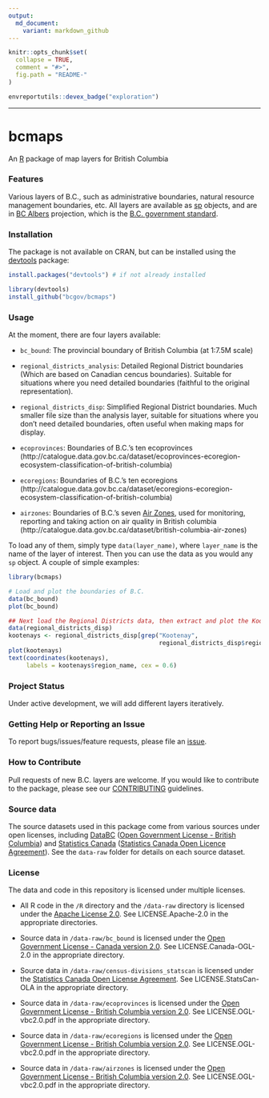 ```yaml
---
output:
  md_document:
    variant: markdown_github
---
```


<!-- README.md is generated from README.Rmd. Please edit that file and re-knit-->

```r
knitr::opts_chunk$set(
  collapse = TRUE,
  comment = "#>",
  fig.path = "README-"
)
```

```r
envreportutils::devex_badge("exploration")
```

---

# bcmaps

An [R](http://r-project.org) package of map layers for British Columbia

### Features

Various layers of B.C., such as administrative boundaries, natural resource 
management boundaries, etc. All layers are available as [sp](http://cran.r-project.org/web/packages/sp/index.html) objects, and are in 
[BC Albers](http://spatialreference.org/ref/epsg/nad83-bc-albers/) projection, which is the [B.C. government standard](https://www.for.gov.bc.ca/hts/risc/pubs/other/mappro/index.htm).

### Installation

The package is not available on CRAN, but can be installed using
the [devtools](https://github.com/hadley/devtools) package:

```r
install.packages("devtools") # if not already installed

library(devtools)
install_github("bcgov/bcmaps")

```

### Usage

At the moment, there are four layers available:

- `bc_bound`: The provincial boundary of British Columbia (at 1:7.5M scale)

- `regional_districts_analysis`: Detailed Regional District boundaries (Which are based on Canadian cencus boundaries). Suitable for situations where you need detailed boundaries (faithful to the original representation).

- `regional_districts_disp`: Simplified Regional District boundaries. Much smaller file size than the analysis layer, suitable for situations where you don't need detailed boundaries, often useful when making maps for display.

- `ecoprovinces`: Boundaries of B.C.'s ten ecoprovinces (http://catalogue.data.gov.bc.ca/dataset/ecoprovinces-ecoregion-ecosystem-classification-of-british-columbia)

- `ecoregions`: Boundaries of B.C.'s ten ecoregions (http://catalogue.data.gov.bc.ca/dataset/ecoregions-ecoregion-ecosystem-classification-of-british-columbia)

- `airzones`: Boundaries of B.C.'s seven [Air Zones](http://www.bcairquality.ca/plans/national-air-quality-management-system.html), used for monitoring, reporting and taking action on air quality in British columbia (http://catalogue.data.gov.bc.ca/dataset/british-columbia-air-zones)

To load any of them, simply type `data(layer_name)`, where `layer_name` is the 
name of the layer of interest. Then you can use the data as you would any `sp`
object. A couple of simple examples:

```r
library(bcmaps)

# Load and plot the boundaries of B.C.
data(bc_bound)
plot(bc_bound)

## Next load the Regional Districts data, then extract and plot the Kootenays
data(regional_districts_disp)
kootenays <- regional_districts_disp[grep("Kootenay", 
                                          regional_districts_disp$region_name), ]
plot(kootenays)
text(coordinates(kootenays), 
     labels = kootenays$region_name, cex = 0.6)
```


### Project Status

Under active development, we will add different layers iteratively.

### Getting Help or Reporting an Issue

To report bugs/issues/feature requests, please file an [issue](https://github.com/bcgov/bcmaps/issues/).

### How to Contribute

Pull requests of new B.C. layers are welcome.
If you would like to contribute to the package, please see our 
[CONTRIBUTING](CONTRIBUTING.md) guidelines.

### Source data
The source datasets used in this package come from various sources under open licenses, including [DataBC](http://data.gov.bc.ca) ([Open Government License - British Columbia](http://www.data.gov.bc.ca/local/dbc/docs/license/OGL-vbc2.0.pdf)) and [Statistics Canada](http://www.statcan.gc.ca/start-debut-eng.html) ([Statistics Canada Open Licence Agreement](http://www.statcan.gc.ca/eng/reference/licence-eng)). See the `data-raw` folder for details on each source dataset.

### License

The data and code in this repository is licensed under multiple licenses.

-   All R code in the `/R` directory and the `/data-raw` directory is licensed under the [Apache License 2.0](http://www.apache.org/licenses/LICENSE-2.0.html). See LICENSE.Apache-2.0 in the appropriate directories.

-   Source data in `/data-raw/bc_bound` is licensed under the [Open Government License - Canada version 2.0](http://open.canada.ca/en/open-government-licence-canada). See LICENSE.Canada-OGL-2.0 in the appropriate directory.

-   Source data in `/data-raw/census-divisions_statscan` is licensed under the [Statistics Canada Open License Agreement](http://www.statcan.gc.ca/eng/reference/licence-eng). See LICENSE.StatsCan-OLA in the appropriate directory.

-   Source data in `/data-raw/ecoprovinces` is licensed under the [Open Government License - British Columbia version 2.0](http://www.data.gov.bc.ca/local/dbc/docs/license/OGL-vbc2.0.pdf). See LICENSE.OGL-vbc2.0.pdf in the appropriate directory.

-   Source data in `/data-raw/ecoregions` is licensed under the [Open Government License - British Columbia version 2.0](http://www.data.gov.bc.ca/local/dbc/docs/license/OGL-vbc2.0.pdf). See LICENSE.OGL-vbc2.0.pdf in the appropriate directory.

- Source data in `/data-raw/airzones` is licensed under the [Open Government License - British Columbia version 2.0](http://www.data.gov.bc.ca/local/dbc/docs/license/OGL-vbc2.0.pdf). See LICENSE.OGL-vbc2.0.pdf in the appropriate directory.
